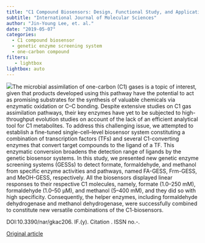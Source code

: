 ```yaml
---
title: "C1 Compound Biosensors: Design, Functional Study, and Applications"
subtitle: "International Journal of Molecular Sciences"
author: "Jin-Young Lee, et. al."
date: "2019-05-07"
categories:
  - C1 compound biosensor
  - genetic enzyme screening system
  - one-carbon compound
filters:
   - lightbox
lightbox: auto
---
```


![](https://www.ncbi.nlm.nih.gov/pmc/articles/PMC6540204/bin/ijms-20-02253-g001.jpg)The microbial assimilation of one-carbon (C1) gases is a topic of interest, given that products developed using this pathway have the potential to act as promising substrates for the synthesis of valuable chemicals via enzymatic oxidation or C--C bonding. Despite extensive studies on C1 gas assimilation pathways, their key enzymes have yet to be subjected to high-throughput evolution studies on account of the lack of an efficient analytical tool for C1 metabolites. To address this challenging issue, we attempted to establish a fine-tuned single-cell--level biosensor system constituting a combination of transcription factors (TFs) and several C1-converting enzymes that convert target compounds to the ligand of a TF. This enzymatic conversion broadens the detection range of ligands by the genetic biosensor systems. In this study, we presented new genetic enzyme screening systems (GESSs) to detect formate, formaldehyde, and methanol from specific enzyme activities and pathways, named FA-GESS, Frm-GESS, and MeOH-GESS, respectively. All the biosensors displayed linear responses to their respective C1 molecules, namely, formate (1.0--250 mM), formaldehyde (1.0--50 μM), and methanol (5--400 mM), and they did so with high specificity. Consequently, the helper enzymes, including formaldehyde dehydrogenase and methanol dehydrogenase, were successfully combined to constitute new versatile combinations of the C1-biosensors.

DOI:10.3390/nar/gkac206. IF.(y). Citation . ISSN no.-.

[Original article](https://www.ncbi.nlm.nih.gov/pmc/articles/PMC6540204/){.external target="_blank"}
